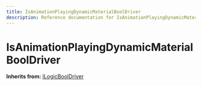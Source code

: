 ```yaml
---
title: IsAnimationPlayingDynamicMaterialBoolDriver
description: Reference documentation for IsAnimationPlayingDynamicMaterialBoolDriver meta class
---
```



# IsAnimationPlayingDynamicMaterialBoolDriver

**Inherits from:** [ILogicBoolDriver](/classes/ilogicbooldriver)

<ClassDetails file="/db/classes/IsAnimationPlayingDynamicMaterialBoolDriver.6a34232cc617.json" />
